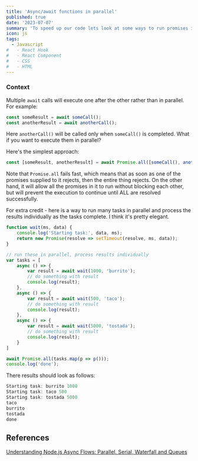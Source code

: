 ```yaml
---
title: 'Async/await functions in parallel'
published: true
date: '2023-07-07'
summary: 'To speed up our code lets look at some ways to run promises in parallel. This can be useful when performing multiple database queries to render a web page and you want to run the queries in parallel rather than seqentially.'
icon: js
tags:
  - Javascript
#   - React Hook
#   - React Component
#   - CSS
#   - HTML
---
```


### Context

Multiple `await` calls will execute one after the other rather than in parallel. For example:

<CodeBlock>

```JavaScript:await.js
const someResult = await someCall();
const anotherResult = await anotherCall();
```

</CodeBlock>

Here `anotherCall()` will be called only when `someCall()` is completed. What if you want to execute them in parallel? 

Here's the simplest approach:

<CodeBlock>

```JavaScript:parallel.js
const [someResult, anotherResult] = await Promise.all([someCall(), anotherCall()]);
```

</CodeBlock>

Note that `Promise.all` fails fast, which means that as soon as one of the promises supplied to it rejects, then the entire thing rejects. On the other hand, it will allow all the promises in it to run without blocking each other, but will prevent the execution to continue until ALL are resolved successfully.

For extra credit - here is a way to run many tasks in parallel and process the results individually as the tasks complete. I think it's pretty elegant.

<CodeBlock>

```JavaScript:tasks.js
function wait(ms, data) {
    console.log('Starting task:', data, ms);
    return new Promise(resolve => setTimeout(resolve, ms, data));
}

// run these in parallel, process results individually
var tasks = [
    async () => {
        var result = await wait(1000, 'burrito');
        // do something with result
        console.log(result);
    },
    async () => {
        var result = await wait(500, 'taco');
        // do something with result
        console.log(result);
    },
    async () => {
        var result = await wait(5000, 'tostada');
        // do something with result
        console.log(result);
    }
]

await Promise.all(tasks.map(p => p()));
console.log('done');
```

</CodeBlock>

There results should look as follows:

<CodeBlock>

```JavaScript:results.js
Starting task: burrito 1000
Starting task: taco 500
Starting task: tostada 5000
taco
burrito
tostada
done
```

</CodeBlock>

## References

[Understanding Node.js Async Flows: Parallel, Serial, Waterfall and Queues](https://medium.com/velotio-perspectives/understanding-node-js-async-flows-parallel-serial-waterfall-and-queues-6f9c4badbc17)